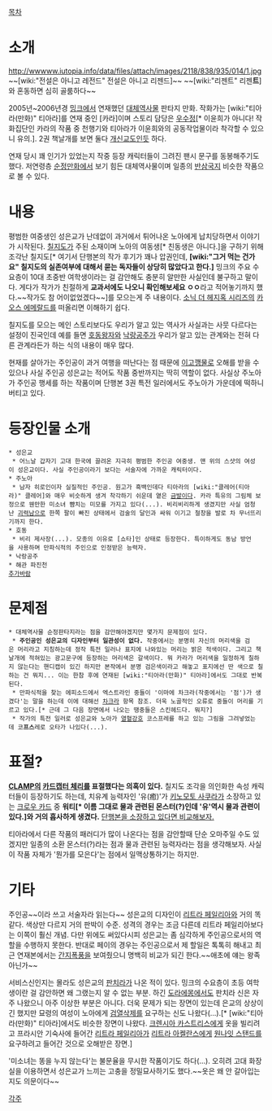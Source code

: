 [[목차]]
= 소개 =
http://wwwww.iutopia.info/data/files/attach/images/2118/838/935/014/1.jpg
~~[wiki:"전설은 아니고 레전드" 전설은 아니고 리젠드]~~
~~[wiki:"리젠트" 리젠'''트''']와 혼동하면 심히 골룸하다~~

2005년~2006년경 [[밍크]]에서 연재했던 [[대체역사물]] 판타지 만화. 작화가는 [wiki:"티아라(만화)" 티아라]를 연재 중인 [카라]이며 스토리 담당은 [[우수정]][* 이윤희가 아니다! 작화집단인 카라의 작품 중 천행기와 티아라가 이윤희와의 공동작업물이라 착각할 수 있으니 유의.]. 2권 책날개를 보면 둘다 [[개신교]]도인듯 하다.

연재 당시 꽤 인기가 있었는지 작중 등장 캐릭터들이 그려진 팬시 문구를 동봉해주기도 했다. 저연령층 [[순정만화]]에서 보기 힘든 대체역사물이며 일종의 [[반삼국지]] 비슷한 작품으로 볼 수 있다.

= 내용 =
평범한 여중생인 성은교가 난데없이 과거에서 튀어나온 노아에게 납치당하면서 이야기가 시작된다. [[칠지도]]가 주된 소재이며 노아의 여동생[* 친동생은 아니다.]을 구하기 위해 조각난 칠지도[* 여기서 단행본의 작가 후기가 꽤나 압권인데, '''[wiki:"그거 먹는 건가요" 칠지도의 실존여부에 대해서 묻는 독자들이 상당히 많았다고 한다.]''' 밍크의 주요 수요층이 10대 초중반 여학생이라는 걸 감안해도 충분히 알만한 사실인데 불구하고 말이다. 게다가 작가가 친절하게 '''교과서에도 나오니 확인해보세요 ㅇㅇ'''라고 적어놓기까지 했다.~~작가도 참 어이없었겠다~~]를 모으는게 주 내용이다. [[소닉 더 헤지혹 시리즈]]의 [[카오스 에메랄드]]를 떠올리면 이해하기 쉽다.

칠지도를 모으는 메인 스토리보다도 우리가 알고 있는 역사가 사실과는 사뭇 다르다는 설정이 진국인데 예를 들면 [[호동왕자]]와 [[낙랑공주]]가 우리가 알고 있는 관계와는 전혀 다른 관계라든가 하는 식의 내용이 매우 많다.

현재를 살아가는 주인공이 과거 여행을 떠난다는 점 때문에 [[이고깽]]물로 오해를 받을 수 있으나 사실 주인공 성은교는 적어도 작품 중반까지는 딱히 역할이 없다. 사실상 주노아가 주인공 행세를 하는 작품이며 단행본 3권 특전 일러에서도 주노아가 가운데에 떡하니 버티고 있다.

= 등장인물 소개 =
 * 성은교
  * 어느날 갑자기 고대 한국에 끌려온 지극히 평범한 주인공 여중생. 맨 위의 스샷의 여성이 성은교이다. 사실 주인공이라기 보다는 서술자에 가까운 캐릭터이다.
 * 주노아
  * 남자 히로인이자 실질적인 주인공. 원고가 흑백인데다 티아라의 [wiki:"클레어(티아라)" 클레어]와 매우 비슷하게 생겨 착각하기 쉬운데 옅은 [[금발]]이다. 카라 특유의 그림체 보정으로 웬만한 미소녀 뺨치는 미모를 가지고 있다(...). 비리비리하게 생겼지만 사실 엄청난 [[괴력]]남으로 한쪽 팔이 빠진 상태에서 검술의 달인과 싸워 이기고 철창을 발로 차 무너뜨리기까지 한다.
 * 호동
  * 비리 제사장(...). 모종의 이유로 [쇼타]인 상태로 등장한다. 특이하게도 동남 방언을 사용하며 만파식적의 주인으로 인정받은 능력자.
 * 낙랑공주
 * 해관 파진천
 [[추가바람]]

= 문제점 =
 * 대체역사물 순정판타지라는 점을 감안해야겠지만 몇가지 문제점이 있다.
  * '''주인공인 성은교의 디자인부터 일관성이 없다.''' 작중에서는 분명히 자신의 머리색을 검은 머리라고 지칭하는데 정작 특전 일러나 표지에 나와있는 머리는 밝은 적색이다. 그리고 책날개에 적혀있는 광고문구에 등장하는 머리색은 갈색이다. 뭐 카라가 머리색을 일정하게 칠하지 않는다는 핸디캡이 있긴 하지만 본작에서 분명 검은색이라고 해놓고 표지에선 딴 색으로 칠하는 건 뭐지... 이는 한참 후에 연재된 [wiki:"티아라(만화)" 티아라]에서도 그대로 반복된다.
  * 만파식적을 찾는 에피소드에서 엑스트라인 중들이 '이마에 차크라(작중에서는 '점')가 생겼다'는 말을 하는데 이에 대해선 [[차크라]] 항목 참조. 더욱 노골적인 오류로 중들이 머리를 기르고 있다.[* 근데 그 다음 장면에서 나오는 땡중들은 스킨헤드다. 뭐지?]
  * 작가의 특전 일러로 성은교와 노아가 [[열혈강호]] 코스프레를 하고 있는 그림을 그려넣었는데 코'''프스'''레로 오타가 나있다(...).

= 표절? =
'''[[CLAMP]]의 [[카드캡터 체리]]를 표절했다는 의혹이 있다.''' 칠지도 조각을 의인화한 속성 캐릭터들이 등장하기도 하는데, 치유계 능력자인 '유(癒)'가 [[키노모토 사쿠라]]가 소장하고 있는 [[크로우 카드]] 중 '''워티[* 이름 그대로 물과 관련된 몬스터(?)인데 '유'역시 물과 관련이 있다.]와 거의 흡사하게 생겼다.''' [http://postfiles12.naver.net/20100715_155/chirnagirl_1279166457240HtXtD_jpg/watery2_chirnagirl.jpg?type=w3 단행본을 소장하고 있다면 비교해보자.]

티아라에서 다른 작품의 패러디가 많이 나온다는 점을 감안할때 단순 오마주일 수도 있겠지만 일종의 소환 몬스터(?)라는 점과 물과 관련된 능력자라는 점을 생각해보자. 사실 이 작품 자체가 '뭔가를 모은다'는 점에서 일맥상통하기는 하지만.

= 기타 =
주인공~~이라 쓰고 서술자라 읽는다~~ 성은교의 디자인이 [[리트라 페일리아]]와 거의 똑같다. 색상만 다르지 거의 판박이 수준. 성격의 경우는 조금 다른데 리트라 페일리아보다는 이쪽이 훨신 개념. 다만 위에도 써있다시피 성은교는 좀 심각하게 주인공으로서의 역할을 수행하지 못한다. 반대로 페이의 경우는 주인공으로서 제 할일은 톡톡히 해내고 최근 연재본에서는 [[간지폭풍]]을 보여줬으니 명백히 비교가 되긴 한다.~~애초에 얘는 왕족 아닌가~~

서비스신인지는 몰라도 성은교의 [[판치라]]가 나온 적이 있다. 밍크의 수요층이 초등 여학생이란 걸 감안하면 왜 그랬는지 알 수 없는 부분. 하긴 [[도라에몽]]에서도 판치라 신은 자주 나왔으니 아주 이상한 부분은 아니다. 더욱 문제가 되는 장면이 있는데 은교의 상상이긴 했지만 묘령의 여성이 노아에게 [[검열삭제]]를 요구하는 신도 나왔다(...).[* [wiki:"티아라(만화)" 티아라]에서도 비슷한 장면이 나왔다. [[크렌시아 카스트리스]]에게 옷을 빌리려고 프라시안 기숙사에 들어간 [[리트라 페일리아]]가 [[리트라 아켈란스]]에게 [[원나잇 스탠드]]를 요구하려고 들어간 것으로 오해받은 장면.]

'미소녀는 똥을 누지 않는다'는 불문율을 무시한 작품이기도 하다(...). 오히려 고대 화장실을 이용하면서 성은교가 느끼는 고충을 정밀묘사하기도 했다.~~옷은 왜 안 갈아입는지도 의문이다~~

[[각주]]
